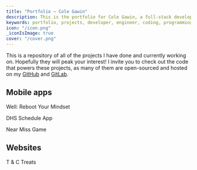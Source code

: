 ```yaml
---
title: "Portfolio — Cole Gawin"
description: This is the portfolio for Cole Gawin, a full-stack developer, designer, and "brand-gineer".
keywords: portfolio, projects, developer, engineer, coding, programming, cole gawin, projects, typescript, student, programmer, deerfield
icon: "/icon.png"
_iconIsImage: true
cover: "/cover.png"
---
```


This is a repository of all of the projects I have done and currently working on. Hopefully they will peak your interest! I invite you to check out the code that powers these projects, as many of them are open-sourced and hosted on my [GitHub](https://github.com/chroline) and [GitLab](https://gitlab.com/chroline).

## Mobile apps

<PageLink icon="😀" color="yellow" to="well-app">

Well: Reboot Your Mindset

</PageLink>

<PageLink icon="🗓" color="red" to="dhs-schedule">

DHS Schedule App

</PageLink>

<PageLink icon="🧮" color="gray" to="near-miss">

Near Miss Game

</PageLink>

## Websites

<PageLink icon="🐕" color="blue" to="tandc-treats">

T & C Treats

</PageLink>
